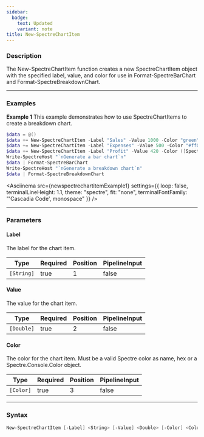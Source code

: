 ```yaml
---
sidebar:
  badge:
    text: Updated
    variant: note
title: New-SpectreChartItem
---
```









### Description

The New-SpectreChartItem function creates a new SpectreChartItem object with the specified label, value, and color for use in Format-SpectreBarChart and Format-SpectreBreakdownChart.



---


### Examples


**Example 1**
This example demonstrates how to use SpectreChartItems to create a breakdown chart.



```powershell
$data = @()
$data += New-SpectreChartItem -Label "Sales" -Value 1000 -Color "green"
$data += New-SpectreChartItem -Label "Expenses" -Value 500 -Color "#ff0000"
$data += New-SpectreChartItem -Label "Profit" -Value 420 -Color ([Spectre.Console.Color]::Blue)
Write-SpectreHost "`nGenerate a bar chart`n"
$data | Format-SpectreBarChart
Write-SpectreHost "`nGenerate a breakdown chart`n"
$data | Format-SpectreBreakdownChart
```
<Asciinema
    src={newspectrechartitemExample1}
    settings={{
        loop: false,
        terminalLineHeight: 1.1,
        theme: "spectre",
        fit: "none",
        terminalFontFamily: "'Cascadia Code', monospace"
    }}
/>


---


### Parameters
#### **Label**

The label for the chart item.






|Type      |Required|Position|PipelineInput|
|----------|--------|--------|-------------|
|`[String]`|true    |1       |false        |



#### **Value**

The value for the chart item.






|Type      |Required|Position|PipelineInput|
|----------|--------|--------|-------------|
|`[Double]`|true    |2       |false        |



#### **Color**

The color for the chart item. Must be a valid Spectre color as name, hex or a Spectre.Console.Color object.






|Type     |Required|Position|PipelineInput|
|---------|--------|--------|-------------|
|`[Color]`|true    |3       |false        |





---


### Syntax
```powershell
New-SpectreChartItem [-Label] <String> [-Value] <Double> [-Color] <Color> [<CommonParameters>]
```
